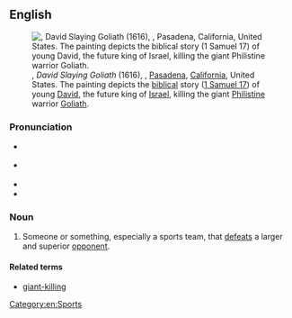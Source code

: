 {{also|giantkiller}}
==English==
{{was wotd|2016|May|25}}
[[File:David Slaying Goliath by Peter Paul Rubens.jpg|thumb|{{w|Peter Paul Rubens}}, ''David Slaying Goliath'' (1616), {{w|Norton Simon Museum}}, [[Pasadena]], [[California]], United States. The painting depicts the [[biblical]] story ([[w:Books of Samuel|1 Samuel 17]]) of young [[David]], the future king of [[Israel]], killing the giant [[Philistine]] warrior [[Goliath]].]]

===Pronunciation===
* {{a|RP}} {{IPA|en|/ˈd͡ʒaɪəntˌkɪlə(ɹ)/}}
* {{a|GA}} {{IPA|en|/ˈd͡ʒaɪəntˌkɪlɚ/}}
* {{audio|en|en-au-giant-killer.ogg|Audio (AU)}}
* {{hyphenation|en|gi|ant kil|ler}}

===Noun===
{{en-noun|head=[[giant]]-[[killer]]}}

# Someone or something, especially a sports team, that [[defeat]]s a larger and superior [[opponent]].

====Related terms====
* [[giant-killing]]

[[Category:en:Sports]]